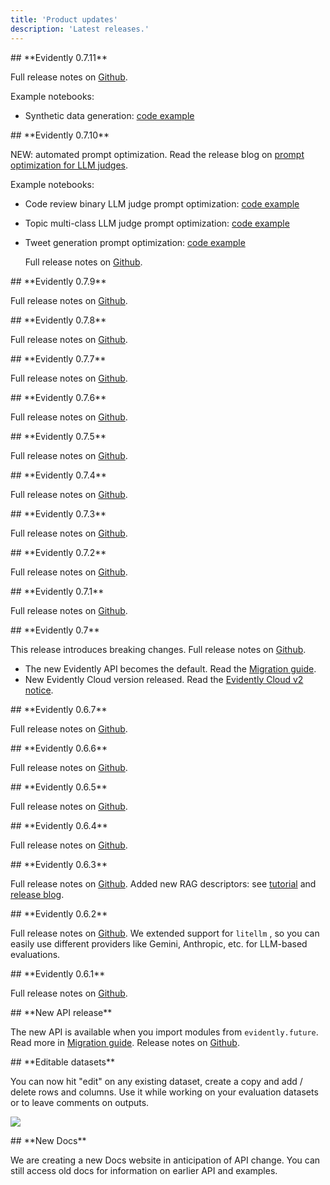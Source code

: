 ```yaml
---
title: 'Product updates'
description: 'Latest releases.'
---
```


<Update label="2025-07-18" description="Evidently v0.7.11">
  ## **Evidently 0.7.11**

  Full release notes on [Github](https://github.com/evidentlyai/evidently/releases/tag/v0.7.11).

Example notebooks:
- Synthetic data generation: [code example](https://github.com/evidentlyai/evidently/blob/main/examples/cookbook/datagen.ipynb)

</Update>

<Update label="2025-07-09" description="Evidently v0.7.10">
  ## **Evidently 0.7.10**
  
NEW: automated prompt optimization. Read the release blog on [prompt optimization for LLM judges](https://www.evidentlyai.com/blog/llm-judge-prompt-optimization).

Example notebooks:
- Code review binary LLM judge prompt optimization: [code example](https://github.com/evidentlyai/evidently/blob/main/examples/cookbook/prompt_optimization_code_review_example.ipynb)
- Topic multi-class LLM judge prompt optimization: [code example](https://github.com/evidentlyai/evidently/blob/main/examples/cookbook/prompt_optimization_bookings_example.ipynb)
- Tweet generation prompt optimization: [code example](https://github.com/evidentlyai/evidently/blob/main/examples/cookbook/prompt_optimization_tweet_generation_example.ipynb)

  Full release notes on [Github](https://github.com/evidentlyai/evidently/releases/tag/v0.7.10).
</Update>

<Update label="2025-06-27" description="Evidently v0.7.9">
  ## **Evidently 0.7.9**

  Full release notes on [Github](https://github.com/evidentlyai/evidently/releases/tag/v0.7.9).
</Update>

<Update label="2025-06-19" description="Evidently v0.7.8">
  ## **Evidently 0.7.8**

  Full release notes on [Github](https://github.com/evidentlyai/evidently/releases/tag/v0.7.8).
</Update>

<Update label="2025-06-04" description="Evidently v0.7.7">
  ## **Evidently 0.7.7**

  Full release notes on [Github](https://github.com/evidentlyai/evidently/releases/tag/v0.7.7).
</Update>

<Update label="2025-05-25" description="Evidently v0.7.6">
  ## **Evidently 0.7.6**

  Full release notes on [Github](https://github.com/evidentlyai/evidently/releases/tag/v0.7.6).
</Update>

<Update label="2025-05-09" description="Evidently v0.7.5">
  ## **Evidently 0.7.5**

  Full release notes on [Github](https://github.com/evidentlyai/evidently/releases/tag/v0.7.5).
</Update>

<Update label="2025-05-05" description="Evidently v0.7.4">
  ## **Evidently 0.7.4**

  Full release notes on [Github](https://github.com/evidentlyai/evidently/releases/tag/v0.7.4).
</Update>

<Update label="2025-04-25" description="Evidently v0.7.3">
  ## **Evidently 0.7.3**

  Full release notes on [Github](https://github.com/evidentlyai/evidently/releases/tag/v0.7.3).
</Update>

<Update label="2025-04-22" description="Evidently v0.7.2">
  ## **Evidently 0.7.2**

  Full release notes on [Github](https://github.com/evidentlyai/evidently/releases/tag/v0.7.2).
</Update>

<Update label="2025-04-21" description="Evidently v0.7.1">
  ## **Evidently 0.7.1**

  Full release notes on [Github](https://github.com/evidentlyai/evidently/releases/tag/v0.7.1).
</Update>


<Update label="2025-04-10" description="Evidently v7.0">
  ## **Evidently 0.7**

This release introduces breaking changes. Full release notes on [Github](https://github.com/evidentlyai/evidently/releases/tag/v0.7.0).
* The new Evidently API becomes the default. Read the [Migration guide](/faq/migration).
* New Evidently Cloud version released. Read the [Evidently Cloud v2 notice](/faq/cloud_v2).
</Update>

<Update label="2025-03-31" description="Evidently v0.6.7">
  ## **Evidently 0.6.7**

  Full release notes on [Github](https://github.com/evidentlyai/evidently/releases/tag/v0.6.7).
</Update>

<Update label="2025-03-12" description="Evidently v0.6.6">
  ## **Evidently 0.6.6**

  Full release notes on [Github](https://github.com/evidentlyai/evidently/releases/tag/v0.6.6).
</Update>

<Update label="2025-02-17" description="Evidently v0.6.5">
  ## **Evidently 0.6.5**

  Full release notes on [Github](https://github.com/evidentlyai/evidently/releases/tag/v0.6.5).
</Update>

<Update label="2025-02-17" description="Evidently v0.6.4">
  ## **Evidently 0.6.4**

  Full release notes on [Github](https://github.com/evidentlyai/evidently/releases/tag/v0.6.4).
</Update>

<Update label="2025-02-12" description="Evidently v0.6.3">
  ## **Evidently 0.6.3**

  Full release notes on [Github](https://github.com/evidentlyai/evidently/releases/tag/v0.6.3). Added new RAG descriptors: see [tutorial](/examples/LLM_rag_evals) and [release blog](https://www.evidentlyai.com/blog/open-source-rag-evaluation-tool).
</Update>

<Update label="2025-02-07" description="Evidently v0.6.2">
  ## **Evidently 0.6.2**

  Full release notes on [Github](https://github.com/evidentlyai/evidently/releases/tag/v0.6.2). We extended support for `litellm` , so you can easily use different providers like Gemini, Anthropic, etc. for LLM-based evaluations.
</Update>

<Update label="2025-01-31" description="Evidently v0.6.1">
  ## **Evidently 0.6.1**

  Full release notes on [Github](https://github.com/evidentlyai/evidently/releases/tag/v0.6.1).
</Update>

<Update label="2025-01-24" description="Evidently v0.6">
  ## **New API release**

  The new API is available when you import modules from `evidently.future`. Read more in [Migration guide](/faq/migration). Release notes on [Github](https://github.com/evidentlyai/evidently/releases/tag/v0.6.0).
</Update>

<Update label="2025-01-24" description="Evidently Cloud">
  ## **Editable datasets**

  You can now hit "edit" on any existing dataset, create a copy and add / delete rows and columns. Use it while working on your evaluation datasets or to leave comments on outputs.

  ![](/images/changelog/editable_dataset-min.png)
</Update>

<Update label="2025-01-10" description="Docs">
  ## **New Docs**

  We are creating a new Docs website in anticipation of API change. You can still access old docs for information on earlier API and examples.
</Update>